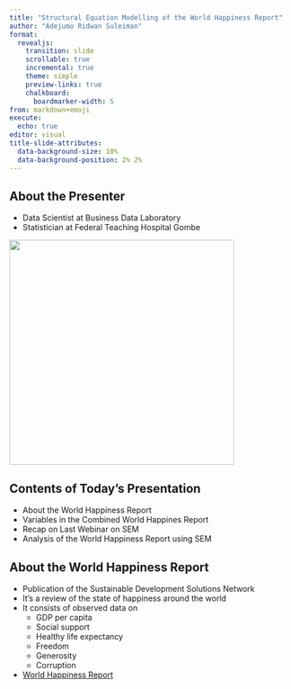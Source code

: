 ```yaml
---
title: "Structural Equation Modelling of the World Happiness Report"
author: "Adejumo Ridwan Suleiman"
format: 
  revealjs:
    transition: slide
    scrollable: true
    incremental: true
    theme: simple
    preview-links: true
    chalkboard: 
      boardmarker-width: 5
from: markdown+emoji
execute:
  echo: true
editor: visual
title-slide-attributes: 
  data-background-size: 10%
  data-background-position: 2% 2%
---
```


## About the Presenter

-   Data Scientist at Business Data Laboratory
-   Statistician at Federal Teaching Hospital Gombe

![](images/ridwan.jpeg){.absolute bottom="40" left="700" height="400" width="400"}

## Contents of Today's Presentation
- About the World Happiness Report
- Variables in the Combined World Happines Report
- Recap on Last Webinar on SEM
- Analysis of the World Happiness Report using SEM

## About the World Happiness Report
- Publication of the Sustainable Development Solutions Network
- It's a review of the state of happiness around the world
- It consists of observed data on 
  - GDP per capita 
  - Social support
  - Healthy life expectancy
  - Freedom
  - Generosity
  - Corruption
- [World Happiness Report](https://worldhappiness.report/)
